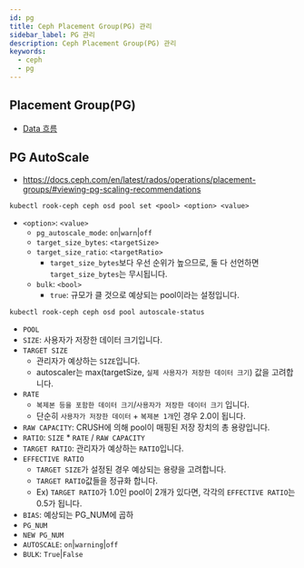 ```yaml
---
id: pg
title: Ceph Placement Group(PG) 관리
sidebar_label: PG 관리
description: Ceph Placement Group(PG) 관리
keywords:
  - ceph
  - pg
---
```


## Placement Group(PG)

- [Data 흐름](/docs/mlops/storage/ceph/osd#data-흐름)

## PG AutoScale

- https://docs.ceph.com/en/latest/rados/operations/placement-groups/#viewing-pg-scaling-recommendations

```shell
kubectl rook-ceph ceph osd pool set <pool> <option> <value>
```

- `<option>`: `<value>`
  - `pg_autoscale_mode`: `on`|`warn`|`off`
  - `target_size_bytes`: `<targetSize>`
  - `target_size_ratio`: `<targetRatio>`
    - `target_size_bytes`보다 우선 순위가 높으므로, 둘 다 선언하면 `target_size_bytes`는 무시됩니다.
  - `bulk`: `<bool>`
    - `true`: 규모가 클 것으로 예상되는 pool이라는 설정입니다.

```shell
kubectl rook-ceph ceph osd pool autoscale-status
```

- `POOL`
- `SIZE`: 사용자가 저장한 데이터 크기입니다.
- `TARGET SIZE`
  - 관리자가 예상하는 `SIZE`입니다.
  - autoscaler는 max(targetSize, `실제 사용자가 저장한 데이터 크기`) 값을 고려합니다.
- `RATE`
  - `복제본 등을 포함한 데이터 크기`/`사용자가 저장한 데이터 크기` 입니다.
  - 단순히 `사용자가 저장한 데이터` + `복제본 1개`인 경우 2.0이 됩니다.
- `RAW CAPACITY`: CRUSH에 의해 pool이 매핑된 저장 장치의 총 용량입니다.
- `RATIO`: `SIZE` \* `RATE` / `RAW CAPACITY`
- `TARGET RATIO`: 관리자가 예상하는 `RATIO`입니다.
- `EFFECTIVE RATIO`
  - `TARGET SIZE`가 설정된 경우 예상되는 용량을 고려합니다.
  - `TARGET RATIO`값들을 정규화 합니다.
  - Ex) `TARGET RATIO`가 1.0인 pool이 2개가 있다면, 각각의 `EFFECTIVE RATIO`는 0.5가 됩니다.
- `BIAS`: 예상되는 PG_NUM에 곱하
- `PG_NUM`
- `NEW PG_NUM`
- `AUTOSCALE`: `on`|`warning`|`off`
- `BULK`: `True`|`False`
